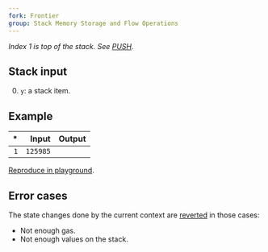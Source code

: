 ```yaml
---
fork: Frontier
group: Stack Memory Storage and Flow Operations
---
```


*Index 1 is top of the stack. See [PUSH](/#60).*

## Stack input

0. `y`: a stack item.

## Example

| * | Input | Output |
|--:|------:|-------:|
| `1` | `125985` | |

[Reproduce in playground](/?unit=Wei&codeType=Mnemonic&code='PUSH3%20125985%5CnPOP'_).

## Error cases

The state changes done by the current context are [reverted](#FD) in those cases:
- Not enough gas.
- Not enough values on the stack.
